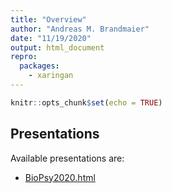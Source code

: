 ```yaml
---
title: "Overview"
author: "Andreas M. Brandmaier"
date: "11/19/2020"
output: html_document
repro:
  packages:
    - xaringan
---
```


```r
knitr::opts_chunk$set(echo = TRUE)
```

## Presentations

Available presentations are:

- [BioPsy2020.html](BioPsy2020.html)
